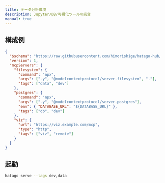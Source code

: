 ```yaml
---
title: データ分析環境
description: Jupyter/DB/可視化ツールの統合
manual: true
---
```


## 構成例

```json
{
  "$schema": "https://raw.githubusercontent.com/himorishige/hatago-hub/main/schemas/config.schema.json",
  "version": 1,
  "mcpServers": {
    "filesystem": {
      "command": "npx",
      "args": ["-y", "@modelcontextprotocol/server-filesystem", "."],
      "tags": ["data", "dev"]
    },
    "postgres": {
      "command": "npx",
      "args": ["-y", "@modelcontextprotocol/server-postgres"],
      "env": { "DATABASE_URL": "${DATABASE_URL}" },
      "tags": ["db", "dev"]
    },
    "viz": {
      "url": "https://viz.example.com/mcp",
      "type": "http",
      "tags": ["viz", "remote"]
    }
  }
}
```

## 起動

```bash
hatago serve --tags dev,data
```

